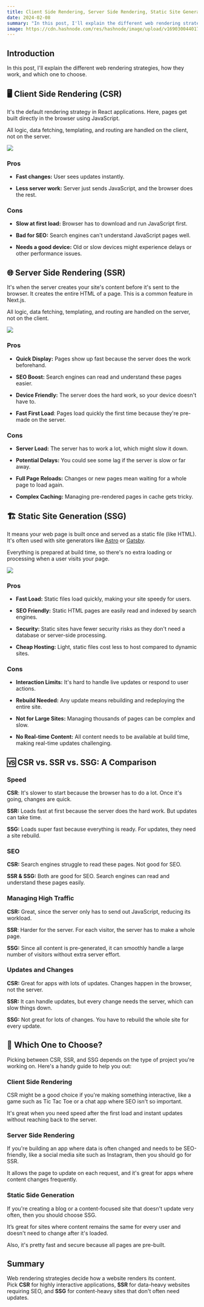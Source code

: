 ```yaml
---
title: Client Side Rendering, Server Side Rendering, Static Site Generation
date: 2024-02-08
summary: "In this post, I'll explain the different web rendering strategies, how they work, and which one to choose."
image: https://cdn.hashnode.com/res/hashnode/image/upload/v1690300440179/4622ad8c-d838-4021-b6f0-2aaf2db11b3c.png?w=1600&h=840&fit=crop&crop=entropy&auto=compress,format&format=webp 
---
```


## Introduction 

In this post, I'll explain the different web rendering strategies, how they work, and which one to choose.

## 🖥️ **Client Side Rendering (CSR)**

It's the default rendering strategy in React applications. Here, pages get built directly in the browser using JavaScript.

All logic, data fetching, templating, and routing are handled on the client, not on the server.

![](https://cdn.hashnode.com/res/hashnode/image/upload/v1690267794970/f447f44b-5dda-4e50-bb7a-dcae2819d2f8.png?auto=compress,format&format=webp)

### Pros

-   **Fast changes:** User sees updates instantly.
    
-   **Less server work:** Server just sends JavaScript, and the browser does the rest.
    

### Cons

-   **Slow at first load:** Browser has to download and run JavaScript first.
    
-   **Bad for SEO:** Search engines can't understand JavaScript pages well.
    
-   **Needs a good device:** Old or slow devices might experience delays or other performance issues.
    

## 🌐 **Server Side Rendering (SSR)**

It's when the server creates your site's content before it's sent to the browser. It creates the entire HTML of a page. This is a common feature in Next.js.

All logic, data fetching, templating, and routing are handled on the server, not on the client.

![](https://cdn.hashnode.com/res/hashnode/image/upload/v1690268928823/27e0b264-46c4-44ad-b5b0-a365c17d0989.png?auto=compress,format&format=webp)

### Pros

-   **Quick Display:** Pages show up fast because the server does the work beforehand.
    
-   **SEO Boost:** Search engines can read and understand these pages easier.
    
-   **Device Friendly:** The server does the hard work, so your device doesn't have to.
    
-   **Fast First Load**: Pages load quickly the first time because they're pre-made on the server.
    

### Cons

-   **Server Load:** The server has to work a lot, which might slow it down.
    
-   **Potential Delays:** You could see some lag if the server is slow or far away.
    
-   **Full Page Reloads:** Changes or new pages mean waiting for a whole page to load again.
    
-   **Complex Caching:** Managing pre-rendered pages in cache gets tricky.
    

## 🏗️ **Static Site Generation (SSG)**

It means your web page is built once and served as a static file (like HTML). It's often used with site generators like [Astro](https://astro.build/) or [Gatsby](https://www.gatsbyjs.com/).

Everything is prepared at build time, so there's no extra loading or processing when a user visits your page.

![](https://cdn.hashnode.com/res/hashnode/image/upload/v1690269151686/1ee4b6e2-eeff-4cf4-8918-fda4fc44f4a3.png?auto=compress,format&format=webp)

### **Pros**

-   **Fast Load:** Static files load quickly, making your site speedy for users.
    
-   **SEO Friendly:** Static HTML pages are easily read and indexed by search engines.
    
-   **Security:** Static sites have fewer security risks as they don't need a database or server-side processing.
    
-   **Cheap Hosting:** Light, static files cost less to host compared to dynamic sites.
    

### **Cons**

-   **Interaction Limits:** It's hard to handle live updates or respond to user actions.
    
-   **Rebuild Needed:** Any update means rebuilding and redeploying the entire site.
    
-   **Not for Large Sites:** Managing thousands of pages can be complex and slow.
    
-   **No Real-time Content:** All content needs to be available at build time, making real-time updates challenging.
    

## 🆚 **CSR vs. SSR vs. SSG: A Comparison**

### Speed

**CSR**: It's slower to start because the browser has to do a lot. Once it's going, changes are quick.

**SSR:** Loads fast at first because the server does the hard work. But updates can take time.

**SSG:** Loads super fast because everything is ready. For updates, they need a site rebuild.

### SEO

**CSR:** Search engines struggle to read these pages. Not good for SEO.

**SSR & SSG:** Both are good for SEO. Search engines can read and understand these pages easily.

### Managing High Traffic

**CSR:** Great, since the server only has to send out JavaScript, reducing its workload.

**SSR**: Harder for the server. For each visitor, the server has to make a whole page.

**SSG:** Since all content is pre-generated, it can smoothly handle a large number of visitors without extra server effort.

### Updates and Changes

**CSR:** Great for apps with lots of updates. Changes happen in the browser, not the server.

**SSR:** It can handle updates, but every change needs the server, which can slow things down.

**SSG:** Not great for lots of changes. You have to rebuild the whole site for every update.

## 🧭 **Which One to Choose?**

Picking between CSR, SSR, and SSG depends on the type of project you're working on. Here's a handy guide to help you out:

### Client Side Rendering

CSR might be a good choice if you're making something interactive, like a game such as Tic Tac Toe or a chat app where SEO isn't so important.

It's great when you need speed after the first load and instant updates without reaching back to the server.

### Server Side Rendering

If you're building an app where data is often changed and needs to be SEO-friendly, like a social media site such as Instagram, then you should go for SSR.

It allows the page to update on each request, and it's great for apps where content changes frequently.

### Static Side Generation

If you're creating a blog or a content-focused site that doesn't update very often, then you should choose SSG.

It’s great for sites where content remains the same for every user and doesn't need to change after it's loaded.

Also, it's pretty fast and secure because all pages are pre-built.

## Summary

Web rendering strategies decide how a website renders its content.  
Pick **CSR** for highly interactive applications, **SSR** for data-heavy websites requiring SEO, and **SSG** for content-heavy sites that don't often need updates.
